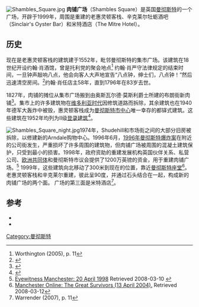 [[Image:Shambles_Square.jpg|thumb]]
'''肉铺广场'''（Shambles Square）是英国[[曼彻斯特|曼彻斯特]]的一个广场，开辟于1999年，周围是重建的老惠灵顿客栈、辛克莱尔牡蛎酒吧（Sinclair's Oyster Bar）和米特酒店（The Mitre Hotel）。

==历史==
现在是老惠灵顿客栈的建筑建于1552年，毗邻曼彻斯特的集市广场。该建筑在18世纪开设约翰·肖酒馆，曾是托利党的聚会地点<ref>Worthington (2005), p. 11</ref> 约翰·肖严守法律规定的结束时间，一旦钟声敲响八点，他会向客人大声地宣告“八点钟，绅士们，八点钟！”然后迅速清空房间。<ref name="Dutton">{{cite book |last=Dutton |first=Roy |date=2014 |title=A Tale of Two Cities |url= |location= |publisher=Infodial ltd. |page=123 |isbn=0992826500}}</ref>约翰·肖任店主58年，直到1796年在83岁去世。

1827年，肉铺的摊位从集市广场搬到由奥斯瓦尔德·莫斯利爵士所建的布朗街新肉铺<ref>{{cite news|title=Manchester new market |last=Anon|date=8 December 1827|work=The Leeds Mercury|publisher=The Leeds Mercury|location=Leeds, UK}}</ref>。集市上的许多建筑物在[[维多利亚时代|维多利亚时代]]因修筑道路而拆除，其余建筑也在1940年德军大轰炸中被毁，惠灵顿客栈成为[[曼彻斯特市中心|曼彻斯特市中心]]唯一幸存的都铎式建筑。这些建筑在1952年均列为II级[[登录建筑|登录建筑]]<ref>{{cite web|url=http://www.manchester.gov.uk/site/scripts/documents_info.php?categoryID=514&documentID=1908&pageNumber=18|title=A-Z of Listed Buildings in Manchester: Listed buildings in Manchester by street (S)|publisher=Manchester City Council|accessdate=11 March 2008|page=18}}</ref>。

[[File:Shambles_Square_night.jpg|right]]1974年，Shudehill和市场街之间的大部分旧房被拆除，以修建新的Arndale购物中心。1996年6月，[[1996年曼彻斯特爆炸案|1996年曼彻斯特爆炸案]]在附近的公司街发生，严重损坏了许多周围的建筑物，但肉铺广场被周围的混凝土建筑保护，只受到最小的损害。1998年，政府资助的重建发展机构英国伙伴关系、私营公司、[[欧洲共同体|欧洲共同体]]和曼彻斯特市议会提供了1200万英镑的资金，用于重建肉铺广场。<ref>[http://www.manchesteronline.co.uk/ewm/ewm98/ewm216.html Eyewitness Manchester: 20 April 1998] Retrieved 2008-03-10 {{webarchive |url=https://web.archive.org/web/20080103011334/http://www.manchesteronline.co.uk/ewm/ewm98/ewm216.html |date=January 3, 2008 }}</ref> 1999年，这些建筑向北移动了300米到现在的位置，靠近[[曼彻斯特座堂|曼彻斯特座堂]]<ref>[http://www.manchesteronline.co.uk/mancunian/expats/s/87/87111_the_great_survivors_.html Manchester Online: The Great Survivors (13 April 2004).] Retrieved 2008-03-12</ref>。老惠灵顿客栈和辛克莱尔重建，彼此呈90度，并通过石头结合在一起，构成新的肉铺广场的两个面。 广场的第三面是米特酒店<ref name="Warrender 2007, p. 11">Warrender (2007), p. 11</ref>。

== 参考 ==
{{reflist}}
{{refbegin}}
*{{cite book |last=Worthington |first=Barry |title=Discovering Manchester: A walking guide to Manchester and Salford |publisher=Sigma Leisure |year=2005 |location=[[Wilmslow|Wilmslow]] |pages=240 |url=http://www.sigmapress.co.uk |isbn=1-85058-774-4}}
*{{cite book |last=Warrender |first=Keith |title=Underground Manchester:Secrets of the city revealed |publisher=Willow Publishing |year=2007 |location=[[Altrincham|Altrincham]] |pages=167 |isbn=978-0-946361-41-0}}
{{refend}}
{{coord|53|29|04|N|2|14|38|W|display=title|region:GB_type:landmark}}
[[Category:曼彻斯特|Category:曼彻斯特]]